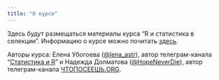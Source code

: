 ```yaml
---
title: "О курсе"
---
```


Здесь будут размещаться материалы курса "R и статистика в селекции". Информацию о курсе можно почитать [здесь](https://t.me/seedsforall/162).

Авторы курса: Елена Убогоева ([\@lena_astr](https://t.me/lena_astr)), автор телеграм-канала "[Статистика и R](https://t.me/stats_for_science)" и Надежда Долматова ([\@HopeNeverDie](https://t.me/HopeNeverDie)), автор телеграм-канала [ЧТОПОСЕЕШЬ.ORG](https://t.me/seedsforall).
